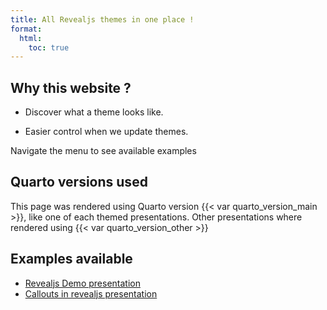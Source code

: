 ```yaml
---
title: All Revealjs themes in one place !
format:
  html:
    toc: true
---
```


## Why this website ?

- Discover what a theme looks like. 

- Easier control when we update themes. 

Navigate the menu to see available examples

::: {.callout-note}

## Quarto versions used

This page was rendered using Quarto version {{< var quarto_version_main >}}, like one of each themed presentations. Other presentations where rendered using {{< var quarto_version_other >}}
:::

## Examples available

- [Revealjs Demo presentation](revealjs-demo.qmd)
- [Callouts in revealjs presentation](revealjs-callout.qmd)
